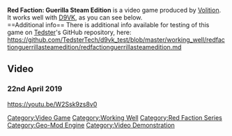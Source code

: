 <strong>Red Faction: Guerilla Steam Edition</strong> is a video game produced by [[Volition]].
<br />
It works well with [[D9VK]], as you can see below.
<br />
==Additional info==
There is additional info available for testing of this game on [[User:Tedster|Tedster]]'s GitHub repository, here:
<br />
https://github.com/TedsterTech/d9vk_test/blob/master/working_well/redfactionguerrillasteamedition/redfactionguerrillasteamedition.md

==Video==
===22nd April 2019===
<youtube>https://youtu.be/W2Ssk9zs8v0</youtube>

[[Category:Video Game]]
[[Category:Working Well]]
[[Category:Red Faction Series]]
[[Category:Geo-Mod Engine]]
[[Category:Video Demonstration]]
